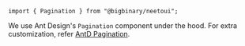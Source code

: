 `import { Pagination } from "@bigbinary/neetoui";`

We use Ant Design's `Pagination` component under the hood. For extra customization, refer [AntD Pagination](https://ant.design/components/pagination/#API).
